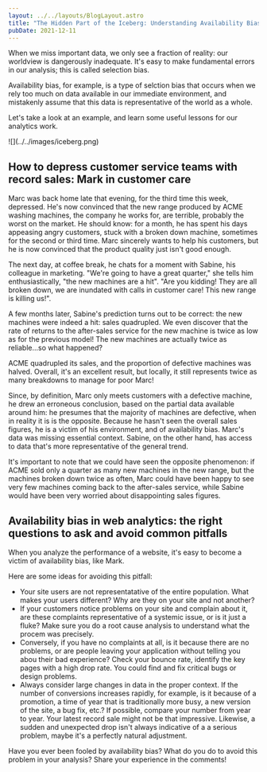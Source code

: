 ---
layout: ../../layouts/BlogLayout.astro
title: "The Hidden Part of the Iceberg: Understanding Availability Bias in Web Analytics"
pubDate: 2021-12-11
---

When we miss important data, we only see a fraction of reality: our worldview is dangerously inadequate. It's easy to make fundamental errors in our analysis; this is called selection bias.

Availability bias, for example, is a type of selction bias that occurs when we rely too much on data available in our immediate environment, and mistakenly assume that this data is representative of the world as a whole.

Let's take a look at an example, and learn some useful lessons for our analytics work.

<div class="centre">
![](../../images/iceberg.png)
</div>

## How to depress customer service teams with record sales: Mark in customer care

Marc was back home late that evening, for the third time this week, depressed. He's now convinced that the new range produced by ACME washing machines, the company he works for, are terrible, probably the worst on the market. He should know: for a month, he has spent his days appeasing angry customers, stuck with a broken down machine, sometimes for the second or third time. Marc sincerely wants to help his customers, but he is now convinced that the product quality just isn't good enough.

The next day, at coffee break, he chats for a moment with Sabine, his colleague in marketing. "We're going to have a great quarter," she tells him enthusiastically, "the new machines are a hit". "Are you kidding! They are all broken down, we are inundated with calls in customer care! This new range is killing us!".

A few months later, Sabine's prediction turns out to be correct: the new machines were indeed a hit: sales quadrupled. We even discover that the rate of returns to the after-sales service for the new machine is twice as low as for the previous model! The new machines are actually twice as reliable...so what happened?

ACME quadrupled its sales, and the proportion of defective machines was halved. Overall, it's an excellent result, but locally, it still represents twice as many breakdowns to manage for poor Marc!

Since, by definition, Marc only meets customers with a defective machine, he drew an erroneous conclusion, based on the partial data available around him: he presumes that the majority of machines are defective, when in reality it is is the opposite. Because he hasn't seen the overall sales figures, he is a victim of his environment, and of availability bias. Marc's data was missing essential context. Sabine, on the other hand, has access to data that's more representative of the general trend.

It's important to note that we could have seen the opposite phenomenon: if ACME sold only a quarter as many new machines in the new range, but the machines broken down twice as often, Marc could have been happy to see very few machines coming back to the after-sales service, while Sabine would have been very worried about disappointing sales figures.

## Availability bias in web analytics: the right questions to ask and avoid common pitfalls

When you analyze the performance of a website, it's easy to become a victim of availability bias, like Mark.

Here are some ideas for avoiding this pitfall:

- Your site users are not representatative of the entire population. What makes your users different? Why are they on your site and not another?
- If your customers notice problems on your site and complain about it, are these complaints representative of a systemic issue, or is it just a fluke? Make sure you do a root cause analysis to understand what the procem was precisely. 
- Conversely, if you have no complaints at all, is it because there are no problems, or are people leaving your application without telling you abou their bad experience? Check your bounce rate, identify the key pages with a high drop rate. You could find and fix critical bugs or design problems.
- Always consider large changes in data in the proper context. If the number of conversions increases rapidly, for example, is it because of a promotion, a time of year that is traditionally more busy, a new version of the site, a bug fix, etc.? If possible, compare your number from year to year. Your latest record sale might not be that impressive. Likewise, a sudden and unexpected drop isn't always indicative of a a serious problem, maybe it's a perfectly natural adjustment.

Have you ever been fooled by availability bias? What do you do to avoid this problem in your analysis? Share your experience in the comments!

